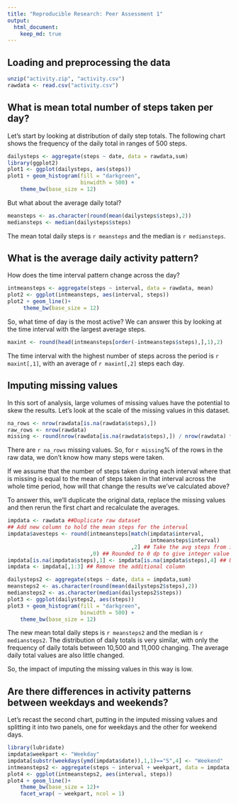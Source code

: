 ```yaml
---
title: "Reproducible Research: Peer Assessment 1"
output: 
  html_document:
    keep_md: true
---
```



## Loading and preprocessing the data
```r
unzip("activity.zip", "activity.csv")
rawdata <- read.csv("activity.csv")

```

## What is mean total number of steps taken per day?
Let's start by looking at distribution of daily step totals.  The following chart shows the frequency of the daily total in ranges of 500 steps.

```r
dailysteps <- aggregate(steps ~ date, data = rawdata,sum)
library(ggplot2)
plot1 <- ggplot(dailysteps, aes(steps))
plot1 + geom_histogram(fill = "darkgreen",
                       binwidth = 500) + 
    theme_bw(base_size = 12)
```

But what about the average daily total?
```r
meansteps <- as.character(round(mean(dailysteps$steps),2))
mediansteps <- median(dailysteps$steps)
```
The mean total daily steps is `r meansteps` and the median is `r mediansteps`.  
  
## What is the average daily activity pattern?
How does the time interval pattern change across the day?
```r
intmeansteps <- aggregate(steps ~ interval, data = rawdata, mean)
plot2 <- ggplot(intmeansteps, aes(interval, steps))
plot2 + geom_line()+ 
     theme_bw(base_size = 12)
```

So, what time of day is the most active?  We can answer this by looking at the time interval with the largest average steps.
```r
maxint <- round(head(intmeansteps[order(-intmeansteps$steps),],1),2)
```

The time interval with the highest number of steps across the period is `r maxint[,1]`, with an average of `r maxint[,2]` steps each day.

## Imputing missing values
In this sort of analysis, large volumes of missing values have the potential to skew the results.  Let's look at the scale of the missing values in this dataset.  

```r
na_rows <- nrow(rawdata[is.na(rawdata$steps),])
raw_rows <- nrow(rawdata)
missing <- round(nrow(rawdata[is.na(rawdata$steps),]) / nrow(rawdata) * 100,0)
```
  
There are `r na_rows` missing values.  So, for `r missing`% of the rows in the raw data, we don't know how many steps were taken.  
  
If we assume that the number of steps taken during each interval where that is missing is equal to the mean of steps taken in that interval across the whole time period, how will that change the results we've calculated above?  
  
To answer this, we'll duplicate the original data, replace the missing values and then rerun the first chart and recalculate the averages.
```r
impdata <- rawdata ##Duplicate raw dataset
## Add new column to hold the mean steps for the interval
impdata$avesteps <- round(intmeansteps[match(impdata$interval,
                                             intmeansteps$interval)
                                       ,2] ## Take the avg steps from intmeansteps dataset
                          ,0) ## Rounded to 0 dp to give integer value
impdata[is.na(impdata$steps),1] <- impdata[is.na(impdata$steps),4] ## Update missing steps
impdata <- impdata[,1:3] ## Remove the additional column

dailysteps2 <- aggregate(steps ~ date, data = impdata,sum)
meansteps2 <- as.character(round(mean(dailysteps2$steps),2))
mediansteps2 <- as.character(median(dailysteps2$steps))
plot3 <- ggplot(dailysteps2, aes(steps))
plot3 + geom_histogram(fill = "darkgreen",
                       binwidth = 500) + 
    theme_bw(base_size = 12)
```

The new mean total daily steps is `r meansteps2` and the median is `r mediansteps2`.  The distribution of daily totals is very similar, with only the frequency of daily totals between 10,500 and 11,000 changing.  The average daily total values are also little changed.  
  
So, the impact of imputing the missing values in this way is low.  
  
## Are there differences in activity patterns between weekdays and weekends?
Let's recast the second chart, putting in the imputed missing values and splitting it into two panels, one for weekdays and the other for weekend days.
```r
library(lubridate)
impdata$weekpart <- "Weekday"
impdata[substr(weekdays(ymd(impdata$date)),1,1)=="S",4] <- "Weekend"
intmeansteps2 <- aggregate(steps ~ interval + weekpart, data = impdata, mean)
plot4 <- ggplot(intmeansteps2, aes(interval, steps))
plot4 + geom_line()+ 
    theme_bw(base_size = 12)+
    facet_wrap( ~ weekpart, ncol = 1)
```
